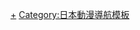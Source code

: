 {{Navbox 
| name   = 偷偷愛著你
| titlestyle = background:pink
| title  = [[偷偷愛著你]]（作者：[[中條比紗也]]）
| groupstyle = background:pink
| group1 = 真人
| list1 = [[花樣少年少女 (2006年電視劇)|2006年台灣版]] - [[花樣少年少女 (2007年電視劇)|2007年日本版]] - [[花樣少年少女 (2011年電視劇)|2011年日本版]] - [[花樣少年少女 (2012年電視劇)|2012年韓國版]]

| group2 = 音樂
| list2 = [[花樣少年少女 (2006年電視劇)#音樂|花樣少年少女電視原聲帶]] - [[PEACH/HEART|PEACH]] - [[太陽無用]] - [[飛翔入手]]
}}<noinclude>

{{DEFAULTSORT:Hanazakari no Kimitachi e}}
[[Category:偷偷愛著你|+]]
[[Category:日本動漫導航模板]]

</noinclude>